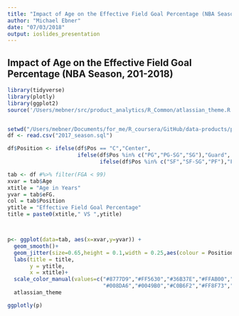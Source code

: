 ```yaml
---
title: "Impact of Age on the Effective Field Goal Percentage (NBA Season, 2017-2018)"
author: "Michael Ebner"
date: "07/03/2018"
output: ioslides_presentation
---
```



## Impact of Age on the Effective Field Goal Percentage (NBA Season, 201-2018)


```r
library(tidyverse)
library(plotly)
library(ggplot2)
source('/Users/mebner/src/product_analytics/R_Common/atlassian_theme.R')


setwd("/Users/mebner/Documents/for_me/R_coursera/GitHub/data-products/plotly")
df <- read.csv("2017_season.sql")

df$Position <- ifelse(df$Pos == "C","Center",
                      ifelse(df$Pos %in% c("PG","PG-SG","SG"),"Guard",
                             ifelse(df$Pos %in% c("SF","SF-SG","PF"),"Forward","undefined")))

tab <- df #%>% filter(FGA < 99)
xvar = tab$Age
xtitle = "Age in Years"
yvar = tab$eFG.
col = tab$Position
ytitle = "Effective Field Goal Percentage"
title = paste0(xtitle," VS ",ytitle)



p<- ggplot(data=tab, aes(x=xvar,y=yvar)) +
  geom_smooth()+
  geom_jitter(size=0.65,height = 0.1,width = 0.25,aes(colour = Position),size = 1)+
  labs(title = title,
       y = ytitle,
       x = xtitle)+
  scale_color_manual(values=c("#8777D9","#FF5630","#36B37E","#FFAB00","#00B8D9","#0065FF","#403294","#BF2600","#006644","#FF8B00",
                              "#008DA6","#0049B0","#C0B6F2","#FF8F73","#79F2C0","#FFE380","#79E2F2","#4C9AFF"))+
  atlassian_theme

ggplotly(p)
```
